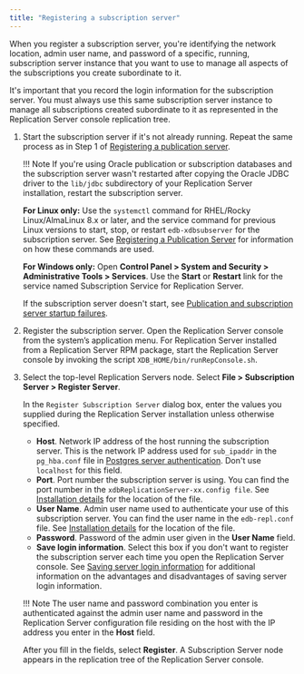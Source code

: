 ```yaml
---
title: "Registering a subscription server"
---
```


<div id="registering_subscription_server" class="registered_link"></div>

When you register a subscription server, you're identifying the network location, admin user name, and password of a specific, running, subscription server instance that you want to use to manage all aspects of the subscriptions you create subordinate to it.

It's important that you record the login information for the subscription server. You must always use this same subscription server instance to manage all subscriptions created subordinate to it as represented in the Replication Server console replication tree.

1. Start the subscription server if it's not already running. Repeat the same process as in Step 1 of [Registering a publication server](../02_creating_publication/01_registering_publication_server/#registering_publication_server).

   !!! Note
       If you're using Oracle publication or subscription databases and the subscription server wasn't restarted after copying the Oracle JDBC driver to the `lib/jdbc` subdirectory of your Replication Server installation, restart the subscription server.

   **For Linux only:** Use the `systemctl` command for RHEL/Rocky Linux/AlmaLinux 8.x or later, and the service command for previous Linux versions to start, stop, or restart `edb-xdbsubserver` for the subscription server. See [Registering a Publication Server](../02_creating_publication/01_registering_publication_server/#registering_publication_server) for information on how these commands are used.

   **For Windows only:** Open **Control Panel > System and Security > Administrative Tools > Services**. Use the **Start** or **Restart** link for the service named Subscription Service for Replication Server.

   If the subscription server doesn't start, see [Publication and subscription server startup failures](../../10_appendix/02_resolving_problems/02_where_to_look_for_errors/#pub_and_sub_startup_failures).

1. Register the subscription server. Open the Replication Server console from the system’s application menu. For Replication Server installed from a Replication Server RPM package, start the Replication Server console by invoking the script `XDB_HOME/bin/runRepConsole.sh`.

1. Select the top-level Replication Servers node. Select **File > Subscription Server > Register Server**. 

   In the `Register Subscription Server` dialog box, enter the values you supplied during the Replication Server installation unless otherwise specified.

   -   **Host**. Network IP address of the host running the subscription server. This is the network IP address used for `sub_ipaddr` in the `pg_hba.conf` file in [Postgres server authentication](../01_prerequisites/06_verifying_host_accessibility/#postgres_server_auth). Don't use `localhost` for this field.
   -   **Port**. Port number the subscription server is using. You can find the port number in the `xdbReplicationServer-xx.config file`. See [Installation details](/eprs/7/installing/installation_details) for the location of the file.
   -   **User Name**. Admin user name used to authenticate your use of this subscription server. You can find the user name in the `edb-repl.conf` file. See [Installation details](/eprs/7/installing/installation_details) for the location of the file.
   -   **Password**. Password of the admin user given in the **User Name** field.
   -   **Save login information**. Select this box if you don't want to register the subscription server each time you open the Replication Server console. See [Saving server login information](../../04_intro_xdb_console/#saving_server_login_info) for additional information on the advantages and disadvantages of saving server login information.

   !!! Note
       The user name and password combination you enter is authenticated against the admin user name and password in the Replication Server configuration file residing on the host with the IP address you enter in the **Host** field.

   After you fill in the fields, select **Register**. A Subscription Server node appears in the replication tree of the Replication Server console.